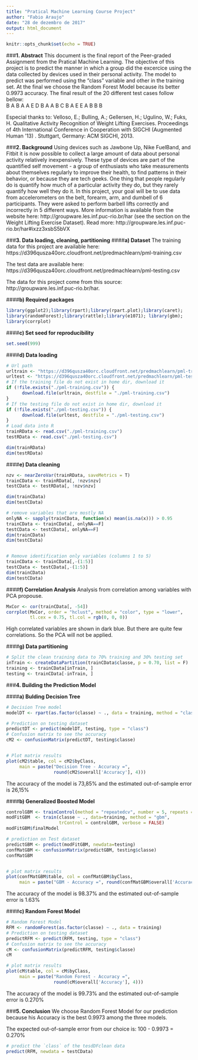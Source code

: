 ```yaml
---
title: "Pratical Machine Learning Course Project"
author: "Fabio Araujo"
date: "28 de dezembro de 2017"
output: html_document
---
```


```r
knitr::opts_chunk$set(echo = TRUE)
```

###**1. Abstract**
  This document is the final report of the Peer-graded Assignment from the Pratical Machine Learning. 
  The objective of this project is to predict the manner in which a group did  the excercice using the data collected by devices used in their personal activity. 
  The model to predict was performed using the "class" variable and other in the training set. 
  At the final we choose the Random Forest Model because its better 0.9973 accuracy. The final result of the 20 different test cases follow bellow:  
B  A  B  A  A  E  D  B  A  A  B  C  B  A  E  E  A  B  B  B

Especial thanks to:
Velloso, E.; Bulling, A.; Gellersen, H.; Ugulino, W.; Fuks, H. Qualitative Activity Recognition of Weight Lifting Exercises. Proceedings of 4th International Conference in Cooperation with SIGCHI (Augmented Human '13) . Stuttgart, Germany: ACM SIGCHI, 2013.

###**2. Background**
  Using devices such as Jawbone Up, Nike FuelBand, and Fitbit it is now possible to collect a large amount of data about personal activity relatively inexpensively. These type of devices are part of the quantified self movement - a group of enthusiasts who take measurements about themselves regularly to improve their health, to find patterns in their behavior, or because they are tech geeks. One thing that people regularly do is quantify how much of a particular activity they do, but they rarely quantify how well they do it. In this project, your goal will be to use data from accelerometers on the belt, forearm, arm, and dumbell of 6 participants. They were asked to perform barbell lifts correctly and incorrectly in 5 different ways. More information is available from the website here: http://groupware.les.inf.puc-rio.br/har (see the section on the Weight Lifting Exercise Dataset).
Read more: http://groupware.les.inf.puc-rio.br/har#ixzz3xsbS5bVX


###**3. Data loading, cleaning, partitioning**
####**a) Dataset**
  The training data for this project are available here:
https://d396qusza40orc.cloudfront.net/predmachlearn/pml-training.csv

  The test data are available here:
https://d396qusza40orc.cloudfront.net/predmachlearn/pml-testing.csv

The data for this project come from this source:
http://groupware.les.inf.puc-rio.br/har. 


####**b) Required packages**
```r
library(ggplot2);library(rpart);library(rpart.plot);library(caret);
library(randomForest);library(rattle);library(e1071); library(gbm);
library(corrplot)

```

####**c) Set seed for reproducibility**
```r
  
set.seed(999)

```

####**d) Data loading**
```r
# Url path
urltrain <- "https://d396qusza40orc.cloudfront.net/predmachlearn/pml-training.csv"
urltest <- "https://d396qusza40orc.cloudfront.net/predmachlearn/pml-testing.csv"
# If the training file do not exist in home dir, download it
if (!file.exists("./pml-training.csv")) {
      download.file(urltrain, destfile = "./pml-training.csv")
}
# If the testing file do not exist in home dir, download it
if (!file.exists("./pml-testing.csv")) {
      download.file(urltest, destfile = "./pml-testing.csv")
}
# Load data into R
trainRData <- read.csv("./pml-training.csv")
testRData <- read.csv("./pml-testing.csv")

dim(trainRData)
dim(testRData)

```

####**e) Data cleaning**
```r
nzv <- nearZeroVar(trainRData, saveMetrics = T)
trainCData <- trainRData[, !nzv$nzv] 
testCData <- testRData[, !nzv$nzv]

dim(trainCData)
dim(testCData)

# remove variables that are mostly NA
onlyNA <- sapply(trainCData, function(x) mean(is.na(x))) > 0.95
trainCData <- trainCData[, onlyNA==F]
testCData <- testCData[, onlyNA==F]
dim(trainCData)
dim(testCData)


# Remove identification only variables (columns 1 to 5)
trainCData <- trainCData[,-(1:5)]
testCData <- testCData[,-(1:5)]
dim(trainCData)
dim(testCData)

```
####**f) Correlation Analysis**
Analysis from correlation among variables with PCA propouse.
```r
MxCor <- cor(trainCData[, -54])
corrplot(MxCor, order = "hclust", method = "color", type = "lower", 
         tl.cex = 0.75, tl.col = rgb(0, 0, 0))

```
High correlated variables are shown in dark blue. But there are quite few correlations. So the PCA will not be applied. 

####**g) Data partitioning**
```r
# Split the clean training data to 70% training and 30% testing set
inTrain <- createDataPartition(trainCData$classe, p = 0.70, list = F)
training <- trainCData[inTrain, ]
testing <- trainCData[-inTrain, ]

```

###**4. Building the Prediction Model **

####**a) Bulding Decision Tree**
```r
# Decision Tree model
modelDT <- rpart(as.factor(classe) ~ ., data = training, method = "class")

```

```r
# Prediction on testing dataset
predictDT <- predict(modelDT, testing, type = "class")
# Confusion matrix to see the accuracy
cM2 <- confusionMatrix(predictDT, testing$classe) 


# Plot matrix results
plot(cM2$table, col = cM2$byClass, 
     main = paste("Decision Tree - Accuracy =",
                  round(cM2$overall['Accuracy'], 4)))

```
The accuracy of the model is 73,85% and the estimated out-of-sample error is 26,15%



####**b) Generalized Boosted Model**
  
```r
controlGBM <- trainControl(method = "repeatedcv", number = 5, repeats = 1)
modFitGBM  <- train(classe ~ ., data=training, method = "gbm",
                    trControl = controlGBM, verbose = FALSE)
modFitGBM$finalModel

# prediction on Test dataset
predictGBM <- predict(modFitGBM, newdata=testing)
confMatGBM <- confusionMatrix(predictGBM, testing$classe)
confMatGBM


# plot matrix results
plot(confMatGBM$table, col = confMatGBM$byClass, 
     main = paste("GBM - Accuracy =", round(confMatGBM$overall['Accuracy'], 4)))

```
The accuracy of the model is 98.37% and the estimated out-of-sample error is 1.63%

####**c) Random Forest Model**
```r
# Random Forest Model
RFM <- randomForest(as.factor(classe) ~ ., data = training)
# Prediction on testing dataset
predictRFM <- predict(RFM, testing, type = "class")
# Confusion matrix to see the accuracy 
cM <- confusionMatrix(predictRFM, testing$classe)
cM

# plot matrix results
plot(cM$table, col = cM$byClass, 
     main = paste("Random Forest - Accuracy =",
                  round(cM$overall['Accuracy'], 4)))

```
The accuracy of the model is 99.73% and the estimated out-of-sample error is 0.270%

###**5. Conclusion**
We choose Random Forest Model for our prediction because his Accuracy is the best 0.9973 among the three models. 

The expected out-of-sample error from our choice is: 
100 - 0.9973 = 0.270%



```r
# predict the `class` of the tesdDFclean data
predict(RFM, newdata = testCData)
```
